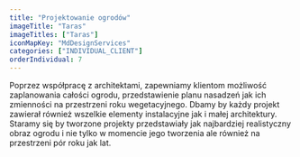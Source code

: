 ```yaml
---
title: "Projektowanie ogrodów"
imageTitle: "Taras"
imageTitles: ["Taras"]
iconMapKey: "MdDesignServices"
categories: ["INDIVIDUAL_CLIENT"]
orderIndividual: 7
---
```


Poprzez współpracę z&nbsp;architektami, zapewniamy klientom możliwość zaplanowania całości ogrodu, przedstawienie planu nasadzeń jak ich zmienności na przestrzeni roku wegetacyjnego. Dbamy by każdy projekt zawierał również wszelkie elementy instalacyjne jak i&nbsp;małej architektury. Staramy się by tworzone projekty przedstawiały jak najbardziej realistyczny obraz ogrodu i&nbsp;nie tylko w&nbsp;momencie jego tworzenia ale również na przestrzeni pór roku jak lat.

